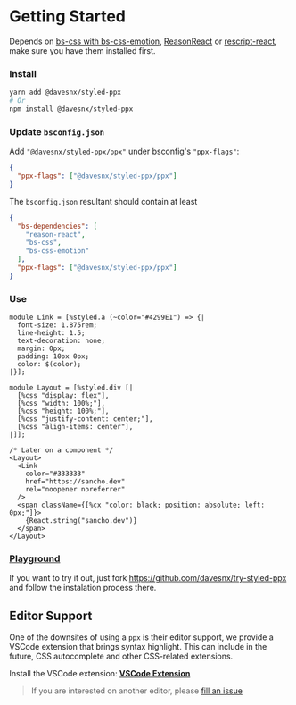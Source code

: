 
# Getting Started

Depends on [bs-css with bs-css-emotion](https://github.com/giraud/bs-css), [ReasonReact](https://reasonml.github.io/reason-react/) or [rescript-react](https://github.com/rescript-lang/rescript-react), make sure you have them installed first.

### Install

```bash
yarn add @davesnx/styled-ppx
# Or
npm install @davesnx/styled-ppx
```

### Update `bsconfig.json`

Add `"@davesnx/styled-ppx/ppx"` under bsconfig's `"ppx-flags"`:
```json
{
  "ppx-flags": ["@davesnx/styled-ppx/ppx"]
}
```

The `bsconfig.json` resultant should contain at least
```json
{
  "bs-dependencies": [
    "reason-react",
    "bs-css",
    "bs-css-emotion"
  ],
  "ppx-flags": ["@davesnx/styled-ppx/ppx"]
}
```

### Use

```reason
module Link = [%styled.a (~color="#4299E1") => {|
  font-size: 1.875rem;
  line-height: 1.5;
  text-decoration: none;
  margin: 0px;
  padding: 10px 0px;
  color: $(color);
|}];

module Layout = [%styled.div [|
  [%css "display: flex"],
  [%css "width: 100%;"],
  [%css "height: 100%;"],
  [%css "justify-content: center;"],
  [%css "align-items: center"],
|]];

/* Later on a component */
<Layout>
  <Link
    color="#333333"
    href="https://sancho.dev"
    rel="noopener noreferrer"
  />
  <span className={[%cx "color: black; position: absolute; left: 0px;"]}>
    {React.string("sancho.dev")}
  </span>
</Layout>
```

### [Playground](https://github.com/davesnx/try-styled-ppx)
If you want to try it out, just fork https://github.com/davesnx/try-styled-ppx and follow the instalation process there.

## Editor Support
One of the downsites of using a `ppx` is their editor support, we provide a VSCode extension that brings syntax highlight. This can include in the future, CSS autocomplete and other CSS-related extensions.

Install the VSCode extension: **[VSCode Extension](https://marketplace.visualstudio.com/items?itemName=davesnx.vscode-styled-ppx)**

> If you are interested on another editor, please [fill an issue](https://github.com/davesnx/styled-ppx/issues/new)
